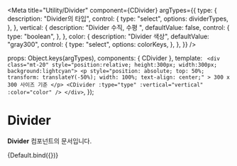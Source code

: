 
<Meta
  title="Utility/Divider"
  component={CDivider}
    argTypes={{
        type: {
          description: "Divider의 타입",
          control: {
            type: "select",
            options: dividerTypes,
          },
        },
        vertical: {
          description: "Divider 수직, 수평 ",
          defaultValue: false,
          control: {
              type: "boolean",
          },
        },
        color: {
            description: "Divider 색상",
            defaultValue: "gray300",
            control: {
            type: "select",
            options: colorKeys,
          },
        },
    }}
/>

  props: Object.keys(argTypes),
  components: { CDivider },
  template: `
    <div class="mt-20" style="position:relative; height:300px; width:300px; background:lightcyan">
        <p style="position: absolute;
                  top: 50%;
                  transform: translateY(-50%);
                  width: 100%;
                  text-align: center;"
        >
            300 x 300 사이즈 기준
        </p>
        <CDivider :type="type" :vertical="vertical" :color="color" />
    </div>`,
});

# Divider

**Divider** 컴포넌트의 문서입니다.

<Story name="Default" height="100px">
    {Default.bind({})}
</Story>

<ArgsTable story="Default" />


